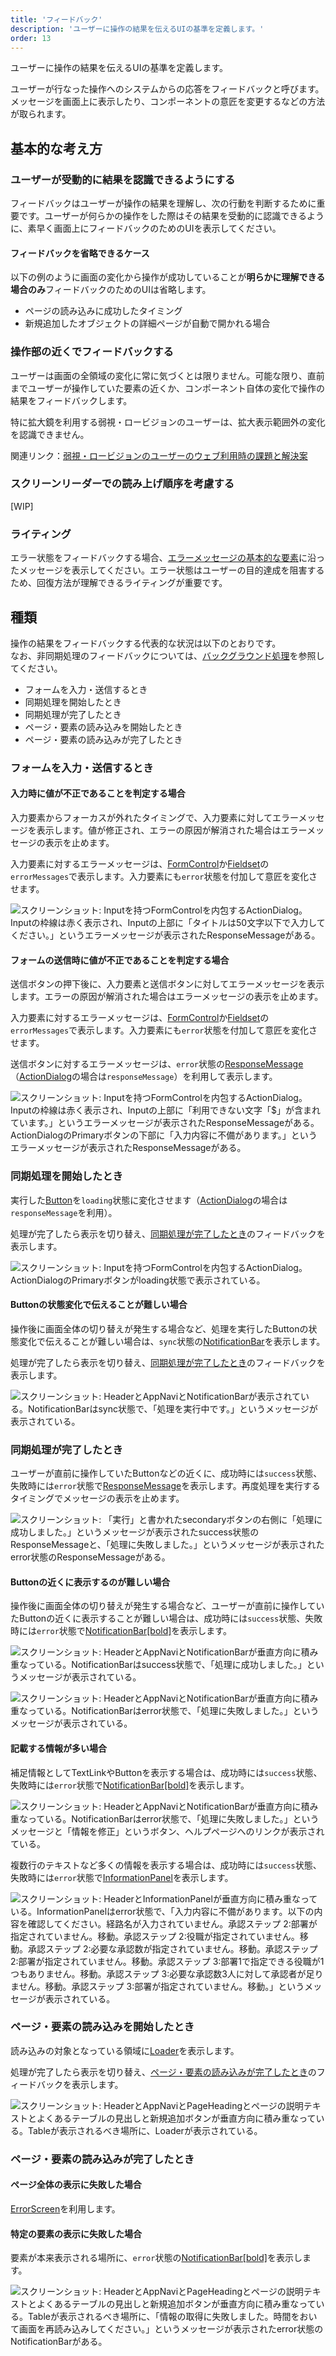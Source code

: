 ```yaml
---
title: 'フィードバック'
description: 'ユーザーに操作の結果を伝えるUIの基準を定義します。'
order: 13
---
```


ユーザーに操作の結果を伝えるUIの基準を定義します。

ユーザーが行なった操作へのシステムからの応答をフィードバックと呼びます。メッセージを画面上に表示したり、コンポーネントの意匠を変更するなどの方法が取られます。

## 基本的な考え方
### ユーザーが受動的に結果を認識できるようにする

フィードバックはユーザーが操作の結果を理解し、次の行動を判断するために重要です。ユーザーが何らかの操作をした際はその結果を受動的に認識できるように、素早く画面上にフィードバックのためのUIを表示してください。

#### フィードバックを省略できるケース
以下の例のように画面の変化から操作が成功していることが**明らかに理解できる場合のみ**フィードバックのためのUIは省略します。

- ページの読み込みに成功したタイミング
- 新規追加したオブジェクトの詳細ページが自動で開かれる場合

### 操作部の近くでフィードバックする

ユーザーは画面の全領域の変化に常に気づくとは限りません。可能な限り、直前までユーザーが操作していた要素の近くか、コンポーネント自体の変化で操作の結果をフィードバックします。

特に拡大鏡を利用する弱視・ロービジョンのユーザーは、拡大表示範囲外の変化を認識できません。

関連リンク：[弱視・ロービジョンのユーザーのウェブ利用時の課題と解決案](/accessibility/low-vision/)

### スクリーンリーダーでの読み上げ順序を考慮する

[WIP]

### ライティング
エラー状態をフィードバックする場合、[エラーメッセージの基本的な要素](/products/contents/error-messages/#h2-2)に沿ったメッセージを表示してください。エラー状態はユーザーの目的達成を阻害するため、回復方法が理解できるライティングが重要です。


## 種類
操作の結果をフィードバックする代表的な状況は以下のとおりです。  
なお、非同期処理のフィードバックについては、[バックグラウンド処理](/products/design-patterns/background-jobs-results/)を参照してください。

- フォームを入力・送信するとき
- 同期処理を開始したとき
- 同期処理が完了したとき
- ページ・要素の読み込みを開始したとき
- ページ・要素の読み込みが完了したとき

### フォームを入力・送信するとき

#### 入力時に値が不正であることを判定する場合

入力要素からフォーカスが外れたタイミングで、入力要素に対してエラーメッセージを表示します。値が修正され、エラーの原因が解消された場合はエラーメッセージの表示を止めます。

入力要素に対するエラーメッセージは、[FormControl](/products/components/form-control/)か[Fieldset](/products/components/fieldset/)の`errorMessages`で表示します。入力要素にも`error`状態を付加して意匠を変化させます。

![スクリーンショット: Inputを持つFormControlを内包するActionDialog。Inputの枠線は赤く表示され、Inputの上部に「タイトルは50文字以下で入力してください。」というエラーメッセージが表示されたResponseMessageがある。](./images/form-control-error-on-blur.png)

#### フォームの送信時に値が不正であることを判定する場合

送信ボタンの押下後に、入力要素と送信ボタンに対してエラーメッセージを表示します。エラーの原因が解消された場合はエラーメッセージの表示を止めます。

入力要素に対するエラーメッセージは、[FormControl](/products/components/form-control/)か[Fieldset](/products/components/fieldset/)の`errorMessages`で表示します。入力要素にも`error`状態を付加して意匠を変化させます。

送信ボタンに対するエラーメッセージは、`error`状態の[ResponseMessage](/products/components/response-message/)（[ActionDialog](/products/components/dialog/)の場合は`responseMessage`）を利用して表示します。

![スクリーンショット: Inputを持つFormControlを内包するActionDialog。Inputの枠線は赤く表示され、Inputの上部に「利用できない文字「$」が含まれています。」というエラーメッセージが表示されたResponseMessageがある。ActionDialogのPrimaryボタンの下部に「入力内容に不備があります。」というエラーメッセージが表示されたResponseMessageがある。](./images/form-control-error-on-submit.png)

### 同期処理を開始したとき

実行した[Button](/products/components/button/)を`loading`状態に変化させます（[ActionDialog](/products/components/dialog/)の場合は`responseMessage`を利用）。

処理が完了したら表示を切り替え、[同期処理が完了したとき](#h3-5)のフィードバックを表示します。

![スクリーンショット: Inputを持つFormControlを内包するActionDialog。ActionDialogのPrimaryボタンがloading状態で表示されている。](./images/button-loading.png)

#### Buttonの状態変化で伝えることが難しい場合

操作後に画面全体の切り替えが発生する場合など、処理を実行したButtonの状態変化で伝えることが難しい場合は、`sync`状態の[NotificationBar](/products/components/notification-bar/)を表示します。

処理が完了したら表示を切り替え、[同期処理が完了したとき](#h3-5)のフィードバックを表示します。

![スクリーンショット: HeaderとAppNaviとNotificationBarが表示されている。NotificationBarはsync状態で、「処理を実行中です。」というメッセージが表示されている。](./images/notification-bar-loading.png)

### 同期処理が完了したとき

ユーザーが直前に操作していたButtonなどの近くに、成功時には`success`状態、失敗時には`error`状態で[ResponseMessage](/products/components/response-message/)を表示します。再度処理を実行するタイミングでメッセージの表示を止めます。

![スクリーンショット: 「実行」と書かれたsecondaryボタンの右側に「処理に成功しました。」というメッセージが表示されたsuccess状態のResponseMessageと、「処理に失敗しました。」というメッセージが表示されたerror状態のResponseMessageがある。](./images/response-message-result.png)

#### Buttonの近くに表示するのが難しい場合

操作後に画面全体の切り替えが発生する場合など、ユーザーが直前に操作していたButtonの近くに表示することが難しい場合は、成功時には`success`状態、失敗時には`error`状態で[NotificationBar[bold]](/products/components/notification-bar/)を表示します。

![スクリーンショット: HeaderとAppNaviとNotificationBarが垂直方向に積み重なっている。NotificationBarはsuccess状態で、「処理に成功しました。」というメッセージが表示されている。](./images/notification-bar-success.png)

![スクリーンショット: HeaderとAppNaviとNotificationBarが垂直方向に積み重なっている。NotificationBarはerror状態で、「処理に失敗しました。」というメッセージが表示されている。](./images/notification-bar-error.png)

#### 記載する情報が多い場合

補足情報としてTextLinkやButtonを表示する場合は、成功時には`success`状態、失敗時には`error`状態で[NotificationBar[bold]](/products/components/notification-bar/)を表示します。

![スクリーンショット: HeaderとAppNaviとNotificationBarが垂直方向に積み重なっている。NotificationBarはerror状態で、「処理に失敗しました。」というメッセージと「情報を修正」というボタン、ヘルプページへのリンクが表示されている。](./images/notification-bar-error-alt.png)

複数行のテキストなど多くの情報を表示する場合は、成功時には`success`状態、失敗時には`error`状態で[InformationPanel](/products/components/information-panel/)を表示します。

![スクリーンショット: HeaderとInformationPanelが垂直方向に積み重なっている。InformationPanelはerror状態で、「入力内容に不備があります。以下の内容を確認してください。経路名が入力されていません。承認ステップ 2:部署が指定されていません。移動。承認ステップ 2:役職が指定されていません。移動。承認ステップ 2:必要な承認数が指定されていません。移動。承認ステップ 2:部署が指定されていません。移動。承認ステップ 3:部署1で指定できる役職が1つもありません。移動。承認ステップ 3:必要な承認数3人に対して承認者が足りません。移動。承認ステップ 3:部署が指定されていません。移動。」というメッセージが表示されている。](./images/information-panel-error.png)

### ページ・要素の読み込みを開始したとき

読み込みの対象となっている領域に[Loader](/products/components/loader/)を表示します。

処理が完了したら表示を切り替え、[ページ・要素の読み込みが完了したとき](#h3-7)のフィードバックを表示します。

![スクリーンショット: HeaderとAppNaviとPageHeadingとページの説明テキストとよくあるテーブルの見出しと新規追加ボタンが垂直方向に積み重なっている。Tableが表示されるべき場所に、Loaderが表示されている。](./images/table-loading.png)

### ページ・要素の読み込みが完了したとき

#### ページ全体の表示に失敗した場合

[ErrorScreen](/products/components/error-screen/)を利用します。

#### 特定の要素の表示に失敗した場合

要素が本来表示される場所に、`error`状態の[NotificationBar[bold]](/products/components/notification-bar/)を表示します。

![スクリーンショット: HeaderとAppNaviとPageHeadingとページの説明テキストとよくあるテーブルの見出しと新規追加ボタンが垂直方向に積み重なっている。Tableが表示されるべき場所に、「情報の取得に失敗しました。時間をおいて画面を再読み込みしてください。」というメッセージが表示されたerror状態のNotificationBarがある。](./images/table-error.png)